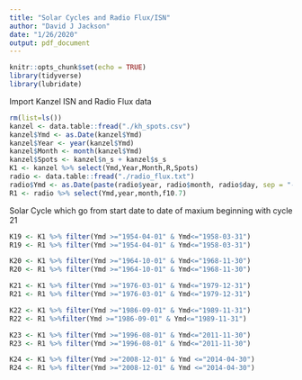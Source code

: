 ```yaml
---
title: "Solar Cycles and Radio Flux/ISN"
author: "David J Jackson"
date: "1/26/2020"
output: pdf_document
---
```


```r
knitr::opts_chunk$set(echo = TRUE)
library(tidyverse)
library(lubridate)
```
 Import Kanzel ISN and Radio Flux data
```r
rm(list=ls())
kanzel <- data.table::fread("./kh_spots.csv")
kanzel$Ymd <- as.Date(kanzel$Ymd)
kanzel$Year <- year(kanzel$Ymd)
kanzel$Month <- month(kanzel$Ymd)
kanzel$Spots <- kanzel$n_s + kanzel$s_s
K1 <- kanzel %>% select(Ymd,Year,Month,R,Spots)
radio <- data.table::fread("./radio_flux.txt")
radio$Ymd <- as.Date(paste(radio$year, radio$month, radio$day, sep = "-"))
R1 <- radio %>% select(Ymd,year,month,f10.7)
```
 Solar Cycle which go from start date to date of maxium beginning with cycle 21
```r
K19 <- K1 %>% filter(Ymd >="1954-04-01" & Ymd<="1958-03-31")
R19 <- R1 %>% filter(Ymd >="1954-04-01" & Ymd<="1958-03-31")
```
```r
K20 <- K1 %>% filter(Ymd >="1964-10-01" & Ymd<="1968-11-30")
R20 <- R1 %>% filter(Ymd >="1964-10-01" & Ymd<="1968-11-30")
```
```r
K21 <- K1 %>% filter(Ymd >="1976-03-01" & Ymd<="1979-12-31")
R21 <- R1 %>% filter(Ymd >="1976-03-01" & Ymd<="1979-12-31")
```
```r
K22 <- K1 %>% filter(Ymd >="1986-09-01" & Ymd<="1989-11-31")
R22 <- R1 %>%filter(Ymd >="1986-09-01" & Ymd<="1989-11-31")
```
```r
K23 <- K1 %>% filter(Ymd >="1996-08-01" & Ymd<="2011-11-30")
R23 <- R1 %>% filter(Ymd >="1996-08-01" & Ymd<="2011-11-30")
```
```r
K24 <- K1 %>% filter(Ymd >="2008-12-01" & Ymd <="2014-04-30")
R24 <- R1 %>% filter(Ymd >="2008-12-01" & Ymd <="2014-04-30")
```


 
 